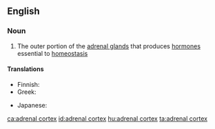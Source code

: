 ==English==

===Noun===
{{wikipedia}}
{{en-noun|head=[[adrenal]] [[cortex]]|es}}

# {{lb|en|anatomy}} The outer portion of the [[adrenal gland]]s that produces [[hormone]]s essential to [[homeostasis]]

====Translations====
{{trans-top|outer portion of the adrenal gland}}
* Finnish: {{t|fi|lisämunuaiskuori}}
* Greek: {{t|el|φλοιός επινεφριδίων|m|sc=Grek}}
{{trans-mid}}
* Japanese: {{t|ja|副腎皮質|tr=ふくじんひしつ, fukujin hishitsu|sc=Jpan}}
{{trans-bottom}}

[[ca:adrenal cortex]]
[[id:adrenal cortex]]
[[hu:adrenal cortex]]
[[ta:adrenal cortex]]